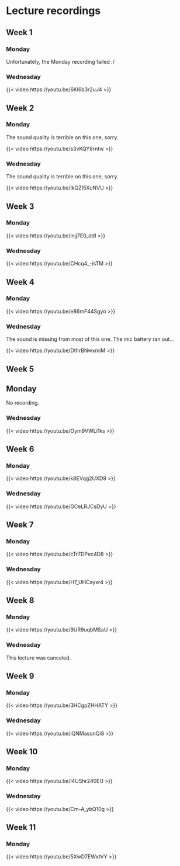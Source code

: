 # Lecture recordings {.unnumbered}

## Week 1 {.unnumbered}

### Monday {.unnumbered}

Unfortunately, the Monday recording failed :/

### Wednesday {.unnumbered}

{{< video https://youtu.be/6Kl6b3r2uJ4 >}}

## Week 2 {.unnumbered}

### Monday {.unnumbered}

The sound quality is terrible on this one, sorry.

{{< video https://youtu.be/s3vKQY8rntw >}}

### Wednesday {.unnumbered}

The sound quality is terrible on this one, sorry.

{{< video https://youtu.be/IkQZI5XuNVU >}}

## Week 3 {.unnumbered}

### Monday {.unnumbered}

{{< video https://youtu.be/injj7E0_ddI >}}
 
### Wednesday {.unnumbered}

{{< video https://youtu.be/CHcq4_-isTM >}}

## Week 4 {.unnumbered}

### Monday {.unnumbered}

{{< video https://youtu.be/e86mF44Sgyo >}}

### Wednesday {.unnumbered}

The sound is missing from most of this one. The mic battery ran out...

{{< video https://youtu.be/DthrBNwxmiM >}}

## Week 5 {.unnumbered}

## Monday {.unnumbered}

No recording.

<!-- 
{{< video https://youtu.be/ >}}
 -->

### Wednesday {.unnumbered}

{{< video https://youtu.be/Oym9VWLi1ks >}}

## Week 6 {.unnumbered}

### Monday {.unnumbered}

{{< video https://youtu.be/k8EVqg2UXD8 >}}

### Wednesday {.unnumbered}

{{< video https://youtu.be/GCeLRJCsDyU >}}


## Week 7 {.unnumbered}

### Monday {.unnumbered}

{{< video https://youtu.be/cTr7DPec4D8 >}}


### Wednesday {.unnumbered}

{{< video https://youtu.be/H7_UHCayxr4 >}}


## Week 8 {.unnumbered}

### Monday {.unnumbered}

{{< video https://youtu.be/9UR9uqbMSaU >}}

 
### Wednesday {.unnumbered}

This lecture was canceled.


## Week 9 {.unnumbered}

### Monday {.unnumbered}

{{< video https://youtu.be/3HCgpZHHATY >}}


### Wednesday {.unnumbered}

{{< video https://youtu.be/iQNMasqnQi8 >}}

## Week 10 {.unnumbered}

### Monday {.unnumbered}

{{< video https://youtu.be/l4UShr240EU >}}

### Wednesday {.unnumbered}

{{< video https://youtu.be/Cm-A_ybQ10g >}}


## Week 11 {.unnumbered}

### Monday {.unnumbered}

{{< video https://youtu.be/5XwD7EWxtVY >}}

<!--

### Wednesday {.unnumbered}

{{< video https://youtu.be/ >}}


## Week 12 {.unnumbered}

### Monday {.unnumbered}

{{< video https://youtu.be/ >}}


### Wednesday {.unnumbered}

{{< video https://youtu.be/ >}}


## Week 13 {.unnumbered}

### Monday {.unnumbered}

{{< video https://youtu.be/ >}}


### Wednesday {.unnumbered}

{{< video https://youtu.be/ >}}


## Week 14 {.unnumbered}

### Monday {.unnumbered}

{{< video https://youtu.be/ >}}


### Wednesday {.unnumbered}

{{< video https://youtu.be/ >}}

 -->
